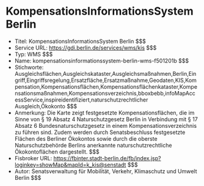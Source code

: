 # KompensationsInformationsSystem Berlin
- Titel: KompensationsInformationsSystem Berlin $$$
- Service URL: https://gdi.berlin.de/services/wms/kis $$$
- Typ: WMS $$$
- Name: kompensationsinformationssystem-berlin-wms-f501201b $$$
- Stichworte: Ausgleichsflächen,Ausgleichskataster,Ausgleichsmaßnahmen,Berlin,Eingriff,Eingriffsregelung,Ersatzfläche,Ersatzmaßnahme,Geodaten,KIS,Kompensation,Kompensationsflächen,Kompensationsflächenkataster,Kompensationsmaßnahmen,Kompensationsverzeichnis,bboxbebb,infoMapAccessService,inspireidentifiziert,naturschutzrechtlicher Ausgleich,Ökokonto $$$
- Anmerkung: Die Karte zeigt festgesetzte Kompensationsflächen, die im Sinne von § 19 Absatz 4 Naturschutzgesetz Berlin in Verbindung mit § 17 Absatz 6 Bundesnaturschutzgesetz in einem Kompensationsverzeichnis zu führen sind. Zudem werden durch Senatsbeschluss festgesetzte Flächen des Berliner Ökokontos sowie durch die oberste Naturschutzbehörde Berlins anerkannte naturschutzrechtliche Ökokontoflächen dargestellt. $$$
- Fisbroker URL: https://fbinter.stadt-berlin.de/fb/index.jsp?loginkey=showMap&mapId=k_kis@senstadt $$$
- Autor: Senatsverwaltung für Mobilität, Verkehr, Klimaschutz und Umwelt Berlin $$$
